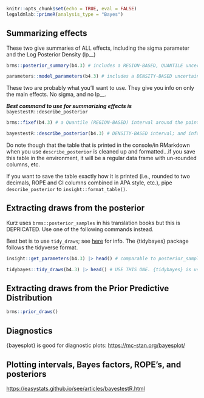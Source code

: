 ```r

knitr::opts_chunk$set(echo = TRUE, eval = FALSE)
legaldmlab::primeR(analysis_type = "Bayes")
```

## Summarizing effects

These two give summaries of ALL effects, including the sigma parameter and the Log Posterior Density (lp\_\_)

```r
brms::posterior_summary(b4.3) # includes a REGION-BASED, QUANTILE uncertainty interval

parameters::model_parameters(b4.3) # includes a DENSITY-BASED uncertainty interval, and full posterior summary
```

These two are probably what you'll want to use. They give you info on only the main effects. No sigma, and no lp\_\_.

***Best command to use for summarizing effects is*** `bayestestR::describe_posterior`

```r
brms::fixef(b4.3) # a Quantile (REGION-BASED) interval around the point-estimate

bayestestR::describe_posterior(b4.3) # DENSITY-BASED interval; and info on the size and existence of effects (ROPE + PD)
```

Do note though that the table that is printed in the console/in RMarkdown when you use `describe_posterior` is cleaned up and formatted...if you save this table in the environment, it will be a regular data frame with un-rounded columns, etc.

If you want to save the table exactly how it is printed (i.e., rounded to two decimals, ROPE and CI columns combined in APA style, etc.), pipe `describe_posterior` to `insight::format_table()`.

## Extracting draws from the posterior

Kurz uses `brms::posterior_samples` in his translation books but this is DEPRICATED. Use one of the following commands instead.

Best bet is to use `tidy_draws`; see [here](SEE%20https://mjskay.github.io/tidybayes/articles/tidy-brms.html#introduction) for info. The {tidybayes} package follows the tidyverse format.

```r
insight::get_parameters(b4.3) |> head() # comparable to posterior_samples, except it doesn't give you samples for lp__

tidybayes::tidy_draws(b4.3) |> head() # USE THIS ONE. {tidybayes} is useful for extracting draws in a form and manner consistent w/ the tidyverse.
```

## Extracting draws from the Prior Predictive Distribution

```r
brms::prior_draws()
```

## Diagnostics

{bayesplot} is good for diagnostic plots: <https://mc-stan.org/bayesplot/>

## Plotting intervals, Bayes factors, ROPE's, and posteriors

<https://easystats.github.io/see/articles/bayestestR.html>
